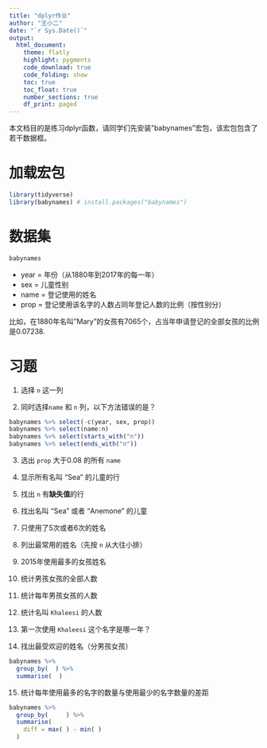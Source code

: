 ```yaml
---
title: "dplyr作业"
author: "王小二"
date: "`r Sys.Date()`"
output: 
  html_document:
    theme: flatly
    highlight: pygments
    code_download: true
    code_folding: show
    toc: true
    toc_float: true
    number_sections: true
    df_print: paged
---
```



本文档目的是练习dplyr函数，请同学们先安装"babynames"宏包，该宏包包含了若干数据框。


# 加载宏包

```r
library(tidyverse)
library(babynames) # install.packages("babynames")
```



# 数据集

```r
babynames
```

- year = 年份（从1880年到2017年的每一年）
- sex  = 儿童性别
- name = 登记使用的姓名
- prop = 登记使用该名字的人数占同年登记人数的比例（按性别分）

比如，在1880年名叫"Mary"的女孩有7065个，占当年申请登记的全部女孩的比例是0.07238.




# 习题

1. 选择 `n` 这一列

2. 同时选择`name` 和 `n` 列，以下方法错误的是？
```r
babynames %>% select(-c(year, sex, prop))
babynames %>% select(name:n)
babynames %>% select(starts_with("n"))
babynames %>% select(ends_with("n"))
```

3. 选出 `prop` 大于0.08 的所有 `name`

4. 显示所有名叫 "Sea" 的儿童的行

5. 找出 `n` 有**缺失值**的行

6. 找出名叫 "Sea" 或者 "Anemone" 的儿童

7. 只使用了5次或者6次的姓名

8. 列出最常用的姓名（先按 `n` 从大往小排）

9. 2015年使用最多的女孩姓名

10. 统计男孩女孩的全部人数

11. 统计每年男孩女孩的人数

12. 统计名叫 `Khaleesi` 的人数

13. 第一次使用 `Khaleesi` 这个名字是哪一年？

14. 找出最受欢迎的姓名（分男孩女孩）

```r
babynames %>%
  group_by(  ) %>%
  summarise(  )  
```

15. 统计每年使用最多的名字的数量与使用最少的名字数量的差距

```r
babynames %>%
  group_by(     ) %>%
  summarise(
    diff = max( ) - min( )
  )  
```



